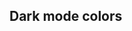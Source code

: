 

<Meta title="Info / Colors" />

<ColorPalette>
  <ColorItem title="Colors.primary" subtitle="Blue" colors={[color.primary]} />
  <ColorItem title="Colors.secondary" subtitle="Tomato" colors={[color.secondary]} />
  <ColorItem title="Colors.tertiary" subtitle="Gray" colors={[color.tertiary]} />
  <ColorItem title="Colors.danger" subtitle="Red" colors={[color.danger]} />
  <ColorItem title="Colors.warning" subtitle="Yellow" colors={[color.warning]} />
  <ColorItem title="Colors.info" subtitle="Blue" colors={[color.info]} />
  <ColorItem title="Colors.success" subtitle="Green" colors={[color.success]} />
  <ColorItem title="Colors.red" subtitle="Red" colors={[color.red]} />
  <ColorItem title="Colors.yellow" subtitle="Yellow" colors={[color.yellow]} />
  <ColorItem title="Colors.blue" subtitle="Blue" colors={[color.blue]} />
  <ColorItem title="Colors.green" subtitle="Green" colors={[color.green]} />
    <ColorItem
    title="Monochrome"
    colors={[
      color.darkest,
      color.darker,
      color.dark,
      color.mediumdark,
      color.medium,
      color.mediumlight,
      color.light,
      color.lighter,
      color.lightest,
    ]}
  />
  </ColorPalette>

## Dark mode colors
  
<ColorPalette>
  <ColorItem title="Colors.darkModeDarkest" subtitle="Darkest" colors={[color.darkModeDarkest]} />
  <ColorItem title="Colors.darkModeDarker" subtitle="Darker" colors={[color.darkModeDarker]} />
  <ColorItem title="Colors.darkModeDark" subtitle="Dark" colors={[color.darkModeDark]} />
  <ColorItem title="Colors.darkModeMediumDark" subtitle="Medium Dark" colors={[color.darkModeMediumDark]} />
  <ColorItem title="Colors.darkModeMedium" subtitle="Medium" colors={[color.darkModeMedium]} />
  <ColorItem title="Colors.darkModeMediumLight" subtitle="Medium Light" colors={[color.darkModeMediumLight]} />
  <ColorItem title="Colors.darkModeLight" subtitle="Light" colors={[color.darkModeLight]} />
  <ColorItem title="Colors.darkModeLighter" subtitle="Lighter" colors={[color.darkModeLighter]} />
  <ColorItem title="Colors.darkModeLightest" subtitle="Lighteds" colors={[color.darkModeLightest]} />
  <ColorItem title="Colors.darkModeBright" subtitle="Bright" colors={[color.darkModeBright]} />
</ColorPalette>